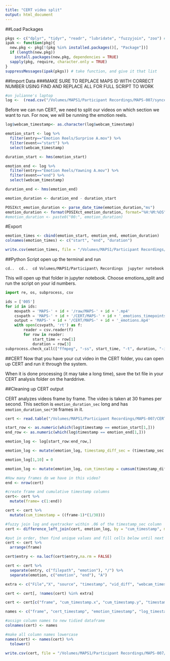 ```yaml
---
title: "CERT video split"
output: html_document
---
```


##Load Packages
```r
pkgs <- c("dplyr", "tidyr", "readr", "lubridate", "fuzzyjoin", "zoo") # list packages needed
ipak <- function(pkg){
  new.pkg <- pkg[!(pkg %in% installed.packages()[, "Package"])]
  if (length(new.pkg)) 
    install.packages(new.pkg, dependencies = TRUE)
  sapply(pkg, require, character.only = TRUE)
}
suppressMessages(ipak(pkgs)) # take function, and give it that list
```

##Import Data
###MAKE SURE TO REPLACE MAPS ID WITH CORRECT NUMBER USING FIND AND REPLACE ALL FOR FULL SCRIPT TO WORK
```r
#on julianne's laptop 
log <-  (read.csv("/Volumes/MAPS1/Participant Recordings/MAPS-007/synced/MAPS-007_log_webcam_sync.csv")) 
```  

Before we can run CERT, we need to split our videos on which section we want to run. For now, we will be running the emotion reels. 
```r
log$webcam_timestamp<- as.character(log$webcam_timestamp)

emotion_start <- log %>%
  filter(entry=="Emotion Reels/Surprise A.mov") %>%
  filter(event=="start") %>%
  select(webcam_timestamp)

duration_start <- hms(emotion_start)

emotion_end <- log %>%
  filter(entry=="Emotion Reels/Yawning A.mov") %>%
  filter(event=="end") %>%
  select(webcam_timestamp)

duration_end <- hms(emotion_end)

emotion_duration <- duration_end - duration_start

POSIXct_emotion_duration <- parse_date_time(emotion_duration,"ms")
emotion_duration <- format(POSIXct_emotion_duration, format="%H:%M:%OS")
#emotion_duration <- paste0("00:", emotion_duration)
```

#Export 
```r
emotion_times <- cbind(emotion_start, emotion_end, emotion_duration)
colnames(emotion_times) <- c("start", "end", "duration")
```

```r
write.csv(emotion_times, file = "/Volumes/MAPS1/Participant Recordings/MAPS-007/CERT/MAPS-007_emotions_timepoints.csv")
```

##Python Script
open up the terminal and run 

`cd..
 cd..
 cd Volumes/MAPS1/Participant\ Recordings
 jupyter notebook
`

This will open up that folder in jupyter notebook. Choose emotions_split and run the script on your id numbers.
```python
import re, os, subprocess, csv

ids = ['005']
for id in ids:
    movpath = 'MAPS-' + id + '/raw/MAPS-' + id + '.mp4'
    csvpath = 'MAPS-' + id + '/CERT/MAPS-' + id + '_emotions_timepoints.csv'
    output = 'MAPS-' + id + '/CERT/MAPS-' + id + '_emotions.mp4'
    with open(csvpath, 'rt') as f:
        reader = csv.reader(f)
        for row in reader:
            start_time = row[1]
            duration = row[3]
subprocess.check_call(["ffmpeg", "-ss", start_time, "-t", duration, "-i", movpath, "-vcodec", "copy", "-acodec", "copy", output])
```


##CERT
Now that you have your cut video in the CERT folder, you can open up CERT and run it through the system.

When it is done processing (it may take a long time), save the txt file in your CERT analysis folder on the harddrive.


##Cleaning up CERT output

CERT analyzes videos frame by frame. The video is taken at 30 frames per second. This section is `emotion_duration_sec` long and has `emotion_duration_sec*30` frames in it.

```r
cert <- read.table("/Volumes/MAPS1/Participant Recordings/MAPS-007/CERT/MAPS-007_emotions.txt", sep="\t", skip = 2, header = T, na.strings = "NaN")
```

```r
start_row <- as.numeric(which(log$timestamp == emotion_start[1,]))
end_row <- as.numeric(which(log$timestamp == emotion_end[1,]))

emotion_log <- log[start_row:end_row,]

emotion_log <- mutate(emotion_log, timestamp_diff_sec = (timestamp_sec - lag(timestamp_sec)))

emotion_log[1,10] = 0

emotion_log <- mutate(emotion_log, cum_timestamp = cumsum(timestamp_diff_sec))
```
```r
#How many frames do we have in this video?
end <- nrow(cert)

#create frame and cumulative timestamp columns
cert<- cert %>%   
  mutate(frame= c(1:end))

cert <- cert %>%
  mutate(cum_timestamp = ((frame-1)*(1/30)))
```
```r
#fuzzy join log and eyetracker within .06 of the timestamp_sec column
cert <- difference_left_join(cert, emotion_log, by = "cum_timestamp", max_dist =.06) 

#put in order, then find unique values and fill cells below until next unique value
cert <- cert %>%
  arrange(frame)

cert$entry <- na.locf(cert$entry,na.rm = FALSE) 
```

```r
cert <- cert %>%
  separate(entry, c("filepath", "emotion"), "/") %>%
  separate(emotion, c("emotion", "end"), "A")
```

```r
extra <- c("File","X", "source", "timestamp", "vid_diff", "webcam_timestamp", "timestamp_diff_sec", "filepath", "end")

cert <- cert[, !names(cert) %in% extra]

cert <- cert[c("frame", "cum_timestamp.x", "cum_timestamp.y", "timestamp_sec", "webcam_timestamp_sec",  "event", "emotion", "Mouth.Imp.X", "Y", "Left.Eye.Imp.X", "Y.1", "Right.Eye.Imp.X", "Y.2", "Mouth.Left.Corner.Imp.X", "Y.3", "Right.Eye.Nasal.Imp.X", "Y.4", "Mouth.Right.Corner.Imp.X", "Y.5", "Right.Eye.Temporal.Imp.X", "Y.6", "Left.Eye.Temporal.Imp.X", "Y.7", "Left.Eye.Nasal.Imp.X", "Y.8", "Nose.Imp.X", "Y.9", "Mouth.Left.Corner.X", "Y.10", "Mouth.Right.Corner.X", "Y.11", "X.AU.1..Inner.Brow.Raise", "X.AU.2..Outer.Brow.Raise", "X.AU.4..Brow.Lower", "X.AU.5..Eye.Widen", "X.AU.9..Nose.Wrinkle", "X.AU.10..Lip.Raise", "X.AU.12..Lip.Corner.Pull", "X.AU.14..Dimpler", "X.AU.15..Lip.Corner.Depressor", "X.AU.17..Chin.Raise", "X.AU.20..Lip.stretch", "X.AU.6..Cheek.Raise", "X.AU.7..Lids.Tight", "X.AU.18..Lip.Pucker", "X.AU.23..Lip.Tightener", "X.AU.24..Lip.Presser", "X.AU.25..Lips.Part", "X.AU.26..Jaw.Drop", "X.AU.28..Lips.Suck", "X.AU.45..Blink.Eye.Closure", "Fear.Brow..1.2.4.", "Distress.Brow..1..1.4.", "AU.10.Left", "AU.12.Left", "AU.14.Left", "AU.10.Right", "AU.12.Right", "AU.14.Right", "Gender", "Glasses", "Yaw", "Pitch", "Roll", "Smile.Detector", "Anger..v3.",  "Contempt..v3.", "Disgust..v3.", "Fear..v3.", "Joy..v3.", "Sad..v3.", "Surprise..v3.", "Neutral..v3.")] 

names <- c("frame", "cert_timestamp", "emotion_timestamp", "log_timestamp_sec", "webcam_timestamp_sec", "event", "emotion", "Mouth.Imp.X", "Mouth.Imp.Y", "Left.Eye.Imp.X", "Left.Eye.Imp.Y", "Right.Eye.Imp.X", "Right.Eye.Imp.Y", "Mouth.Left.Corner.Imp.X", "Mouth.Left.Corner.Imp.Y", "Right.Eye.Nasal.Imp.X", "Right.Eye.Nasal.Imp.Y", "Mouth.Right.Corner.Imp.X", "Mouth.Right.Corner.Imp.Y", "Right.Eye.Temporal.Imp.X", "Right.Eye.Temporal.Imp.Y", "Left.Eye.Temporal.Imp.X", "Left.Eye.Temporal.Imp.Y", "Left.Eye.Nasal.Imp.X", "Left.Eye.Nasal.Imp.Y", "Nose.Imp.X", "Nose.Imp.Y", "Mouth.Left.Corner.X", "Mouth.Left.Corner.Y", "Mouth.Right.Corner.X", "Mouth.Right.Corner.Y", "AU.1.Inner.Brow.Raise", "AU.2.Outer.Brow.Raise", "AU.4.Brow.Lower", "AU.5.Eye.Widen", "AU.9.Nose.Wrinkle", "AU.10.Lip.Raise", "AU.12.Lip.Corner.Pull", "AU.14.Dimpler", "AU.15.Lip.Corner.Depressor", "AU.17.Chin.Raise", "AU.20.Lip.stretch", "AU.6.Cheek.Raise", "AU.7.Lids.Tight", "AU.18.Lip.Pucker", "AU.23.Lip.Tightener", "AU.24.Lip.Presser", "AU.25.Lips.Part", "AU.26.Jaw.Drop", "AU.28.Lips.Suck", "AU.45.Blink.Eye.Closure", "Fear.Brow.1.2.4.", "Distress.Brow.1.1.4.", "AU.10.Left", "AU.12.Left", "AU.14.Left", "AU.10.Right", "AU.12.Right", "AU.14.Right", "Gender", "Glasses", "Yaw", "Pitch", "Roll", "Smile.Detector", "Anger.v3",  "Contempt.v3", "Disgust.v3", "Fear.v3", "Joy.v3", "Sad.v.", "Surprise.v3", "Neutral.v3.")

#assign column names to new tidied dataframe
colnames(cert) <- names

#make all column names lowercase
names(cert) <- names(cert) %>%
  tolower() 
```

```r
write.csv(cert, file = "/Volumes/MAPS1/Participant Recordings/MAPS-007/CERT/MAPS-007_emotion_cert.csv")
```









